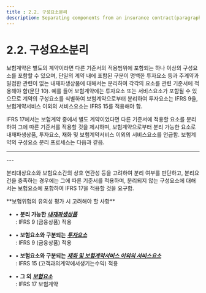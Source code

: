 ```yaml
---
title : 2.2. 구성요소분리
description: Separating components from an insurance contract(paragraphs B31–B35)
---
```


# 2.2. 구성요소분리

보험계약은 별도의 계약이라면 다른 기준서의 적용범위에 포함되는 하나 이상의 구성요소를 포함할 수 있으며, 단일의 계약 내에 포함된 구분이 명백한 투자요소 등과 주계약과 밀접한 관련이 없는 내재파생상품에 대해서는 분리하여 각각의 요소를 관련 기준서에 적용해야 함(문단 10). 예를 들어 보험계약에는 투자요소 또는 서비스요소가 포함될 수 있으므로 계약의 구성요소를 식별하여 보험계약으로부터 분리하여 투자요소는 IFRS 9을, 보험계약서비스 이외의 서비스요소는 IFRS 15를 적용해야 함.

IFRS 17에서는 보험계약 중에서 별도 계약이었다면 다른 기준서에 적용할 요소를 분리하여 그에 따른 기준서를 적용할 것을 제시하며, 보험계약으로부터 분리 가능한 요소로 내재파생상품, 투자요소, 재화 및 보험계약서비스 이외의 서비스요소를 언급함. 보험계약의 구성요소 분리 프로세스는 다음과 같음.

---
<CenterImg src="/ifrs/pic2-2.png" width={500} caption="[구성요소 분리 프로세스]" />
---

분리대상요소와 보험요소간의 상호 연관성 등을 고려하여 분리 여부를 판단하고, 분리요건을 충족하는 경우에는 그에 따른 기준서를 적용하며, 분리되지 않는 구성요소에 대해서는 보험요소에 포함하여 IFRS 17을 적용할 것을 요구함.   


<Callout severity="success">
**보험위험의 유의성 평가 시 고려해야 할 사항**

* • **분리 가능한** [_**내재파생상품**_](/ifrs/221#내재파생상품)\
  : IFRS 9 (금융상품) 적용

* • **보험요소와 구분되는** [_**투자요소**_](/ifrs/221#투자요소) \
: IFRS 9 (금융상품) 적용

* • **보험요소와 구분되는** [_**재화 및 보험계약서비스 이외의 서비스요소**_](/ifrs/221#재화-및-보험계약서비스-이외의-서비스요소) \
: IFRS 15 (고객과의계약에서생기는수익) 적용

* • **그 외** [_**보험요소**_](/ifrs/221#보험요소)  \
: IFRS 17 보험계약

</Callout>
